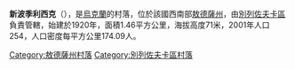 {{expand|time=2016-09-03T01:49:54+00:00}}
{{unreferenced|time=2016-09-03T01:49:54+00:00}}
{{coord|47|8|24|N|30|51|2|E|scale:30000|display=title}}

'''新波季利西克'''（{{lang-uk|Новоподільське}}），是[[烏克蘭|烏克蘭]]的村落，位於該國西南部[[敖德薩州|敖德薩州]]，由[[別列佐夫卡區|別列佐夫卡區]]負責管轄，始建於1920年，面積1.46平方公里，海拔高度71米，2001年人口254，人口密度每平方公里174.09人。

{{DEFAULTSORT:Новоподільське}}
[[Category:敖德薩州村落|Category:敖德薩州村落]]
[[Category:別列佐夫卡區村落|Category:別列佐夫卡區村落]]


{{Odessa-geo-stub}}